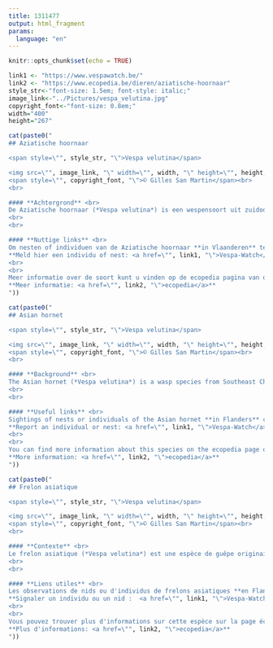 ```yaml
---
title: 1311477
output: html_fragment
params:
  language: "en"
---
```

<style>
h1.title {
  display: none;
}
</style>

```r
knitr::opts_chunk$set(echo = TRUE)
```

```r
link1 <- "https://www.vespawatch.be/"
link2 <- "https://www.ecopedia.be/dieren/aziatische-hoornaar"
style_str<-"font-size: 1.5em; font-style: italic;"
image_link<-"../Pictures/vespa_velutina.jpg"
copyright_font<-"font-size: 0.8em;"
width="400"
height="267"
```


```r
cat(paste0("
## Aziatische hoornaar

<span style=\"", style_str, "\">Vespa velutina</span>

<img src=\"", image_link, "\" width=\"", width, "\" height=\"", height, "\"><br>
<span style=\"", copyright_font, "\">© Gilles San Martin</span><br>
<br>

#### **Achtergrond** <br>
De Aziatische hoornaar (*Vespa velutina*) is een wespensoort uit zuidoost China. Deze soort werd voor het eerst waargenomen in België in 2011. Intussen is de Aziatische hoornaar wijdverspreid in zowel Vlaanderen als Wallonië. Deze soort jaagt op honingbijen en andere inheemse insecten en vormt ondermeer een bedreiging voor de imkerij.
<br>
<br>

#### **Nuttige links** <br>
Om nesten of individuen van de Aziatische hoornaar **in Vlaanderen** te melden kunt u terecht op het meldpunt Vespa-Watch. Uw meldingen zijn nuttig voor de monitoring en het onderzoek van de soort.<br>
**Meld hier een individu of nest: <a href=\"", link1, "\">Vespa-Watch</a>**
<br>
<br>
Meer informatie over de soort kunt u vinden op de ecopedia pagina van de Aziatische hoornaar.<br>
**Meer informatie: <a href=\"", link2, "\">ecopedia</a>**
"))
```

```r
cat(paste0("
## Asian hornet

<span style=\"", style_str, "\">Vespa velutina</span>

<img src=\"", image_link, "\" width=\"", width, "\" height=\"", height, "\"><br>
<span style=\"", copyright_font, "\">© Gilles San Martin</span><br>
<br>

#### **Background** <br>
The Asian hornet (*Vespa velutina*) is a wasp species from Southeast China. The species was first observed in Belgium in 2011. Since then, the Asian hornet has become widespread in both Flanders and Wallonia. This species preys on honeybees and other native insects and poses a threat to beekeeping.
<br>
<br>

#### **Useful links** <br>
Sightings of nests or individuals of the Asian hornet **in Flanders** can be reported on the Vespa-Watch portal. Your reports are valuable for monitoring and researching the species. <br>
**Report an individual or nest: <a href=\"", link1, "\">Vespa-Watch</a>**
<br>
<br>
You can find more information about this species on the ecopedia page of the Asian hornet (note that this information is currently only invailable in Dutch).<br>
**More information: <a href=\"", link2, "\">ecopedia</a>**
"))
```

```r
cat(paste0("
## Frelon asiatique

<span style=\"", style_str, "\">Vespa velutina</span>

<img src=\"", image_link, "\" width=\"", width, "\" height=\"", height, "\"><br>
<span style=\"", copyright_font, "\">© Gilles San Martin</span><br>
<br>

#### **Contexte** <br>
Le frelon asiatique (*Vespa velutina*) est une espèce de guêpe originaire du sud-est de la Chine. L'espèce a été observée pour la première fois en Belgique en 2011. Depuis lors, le frelon asiatique s'est répandu dans toute la Flandre et la Wallonie. Cette espèce chasse les abeilles domestiques et autres insectes indigènes, et constitue une menace pour l'apiculture.
<br>
<br>

#### **Liens utiles** <br>
Les observations de nids ou d'individus de frelons asiatiques **en Flandre** peuvent être signalées sur le portail Vespa-Watch. Vos signalements sont précieux pour le suivi et la recherche sur cette espèce. <br>
**Signaler un individu ou un nid :  <a href=\"", link1, "\">Vespa-Watch</a>**
<br>
<br>
Vous pouvez trouver plus d'informations sur cette espèce sur la page écopédia du frelon asiatique (notez que cette information est actuellement disponible uniquement en néerlandais).<br>
**Plus d'informations: <a href=\"", link2, "\">ecopedia</a>**
"))
```